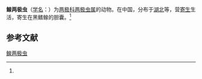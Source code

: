 {{Speciesbox
| name = 鳈两极虫
| status = 
| status_system = 
| image = 
| genus = Myxidium
| species = sarcocheilichthysi
| authority = (Feng et Wang, 1990)<ref name='id9220'>{{cite web| url =http://www.bioinfo.cn/db05/BjdwSpecies.php?action=view&id=9220| title =鳈两极虫| work =《中国动物物种编目数据库》| publisher =中国科学院微生物研究所| author =中国科学院动物研究所| accessdate =2009-04-16| deadurl =yes| archiveurl =https://web.archive.org/web/20160305094515/http://www.bioinfo.cn/db05/BjdwSpecies.php?action=view&id=9220| archivedate =2016-03-05}}</ref>
}}

'''鳈两极虫'''（[[学名|学名]]：{{lang|la|''Myxidium sarcocheilichthysi''}}）为[[两极科|两极科]][[两极虫属|两极虫属]]的动物。在中国，分布于[[湖北|湖北]]等，营[[寄生|寄生]]生活，寄生在黑鳍鳈的胆囊。<ref name='id9220'/>

== 参考文献 ==
{{reflist}}

{{Wikispecies|Myxidium sarcocheilichthysi}}

[[Category:两极虫属|鳈两极虫]]


{{Cnidarian-stub}}